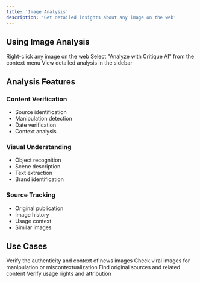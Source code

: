 ```yaml
---
title: 'Image Analysis'
description: 'Get detailed insights about any image on the web'
---
```


## Using Image Analysis

<Steps>
  <Step title="Access">
    Right-click any image on the web
  </Step>
  
  <Step title="Analyze">
    Select "Analyze with Critique AI" from the context menu
  </Step>
  
  <Step title="Review">
    View detailed analysis in the sidebar
  </Step>
</Steps>

## Analysis Features

### Content Verification
- Source identification
- Manipulation detection
- Date verification
- Context analysis

### Visual Understanding
- Object recognition
- Scene description
- Text extraction
- Brand identification

### Source Tracking
- Original publication
- Image history
- Usage context
- Similar images

## Use Cases

<CardGroup cols={2}>
  <Card title="News Verification" icon="newspaper">
    Verify the authenticity and context of news images
  </Card>
  
  <Card title="Social Media" icon="share-nodes">
    Check viral images for manipulation or miscontextualization
  </Card>
  
  <Card title="Research" icon="magnifying-glass">
    Find original sources and related content
  </Card>
  
  <Card title="Content Creation" icon="pen">
    Verify usage rights and attribution
  </Card>
</CardGroup> 